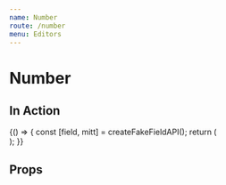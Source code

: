 ```yaml
---
name: Number
route: /number
menu: Editors
---
```


# Number


## In Action

<Playground>
  {() => {
    const [field, mitt] = createFakeFieldAPI();
    return (
      <div>
        <NumberEditor field={field} isInitiallyDisabled={false} />
        <ActionsPlayground mitt={mitt} />
      </div>
    );
  }}
</Playground>

## Props

<Props of={NumberEditor} />
